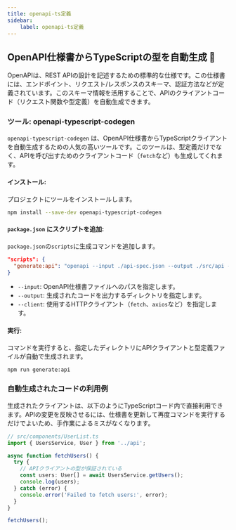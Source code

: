 ```yaml
---
title: openapi-ts定義
sidebar:
    label: openapi-ts定義
---
```


## OpenAPI仕様書からTypeScriptの型を自動生成 🤖

OpenAPIは、REST APIの設計を記述するための標準的な仕様です。この仕様書には、エンドポイント、リクエスト/レスポンスのスキーマ、認証方法などが定義されています。このスキーマ情報を活用することで、APIのクライアントコード（リクエスト関数や型定義）を自動生成できます。

### ツール: openapi-typescript-codegen

`openapi-typescript-codegen` は、OpenAPI仕様書からTypeScriptクライアントを自動生成するための人気の高いツールです。このツールは、型定義だけでなく、APIを呼び出すためのクライアントコード（`fetch`など）も生成してくれます。

#### インストール:

プロジェクトにツールをインストールします。

```bash
npm install --save-dev openapi-typescript-codegen
```

#### `package.json` にスクリプトを追加:

`package.json`の`scripts`に生成コマンドを追加します。

```json
"scripts": {
  "generate:api": "openapi --input ./api-spec.json --output ./src/api --client fetch"
}
```

- `--input`: OpenAPI仕様書ファイルへのパスを指定します。
- `--output`: 生成されたコードを出力するディレクトリを指定します。
- `--client`: 使用するHTTPクライアント（`fetch`、`axios`など）を指定します。

#### 実行:

コマンドを実行すると、指定したディレクトリにAPIクライアントと型定義ファイルが自動で生成されます。

```bash
npm run generate:api
```

### 自動生成されたコードの利用例

生成されたクライアントは、以下のようにTypeScriptコード内で直接利用できます。APIの変更を反映させるには、仕様書を更新して再度コマンドを実行するだけでよいため、手作業によるミスがなくなります。

```typescript
// src/components/UserList.ts
import { UsersService, User } from '../api';

async function fetchUsers() {
  try {
    // APIクライアントの型が保証されている
    const users: User[] = await UsersService.getUsers();
    console.log(users);
  } catch (error) {
    console.error('Failed to fetch users:', error);
  }
}

fetchUsers();
```